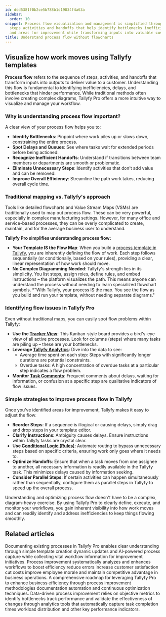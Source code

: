 ```yaml
---
id: dcd5381f0b2ce5b788b1c19834f4a63a
sidebar:
  order: 10
snippet: Process flow visualization and management is simplified through sequential
  steps activities and handoffs that help identify bottlenecks inefficiencies delays
  and areas for improvement while transforming inputs into valuable customer outputs.
title: Understand process flow without flowcharts
---
```


## Visualize how work moves using Tallyfy templates

**Process flow** refers to the sequence of steps, activities, and handoffs that transform inputs into outputs to deliver value to a customer. Understanding this flow is fundamental to identifying inefficiencies, delays, and bottlenecks that hinder performance. While traditional methods often involve creating complex diagrams, Tallyfy Pro offers a more intuitive way to visualize and manage your workflow.

### Why is understanding process flow important?

A clear view of your process flow helps you to:

-   **Identify Bottlenecks**: Pinpoint where work piles up or slows down, constraining the entire process.
-   **Spot Delays and Queues**: See where tasks wait for extended periods before being actioned.
-   **Recognize Inefficient Handoffs**: Understand if transitions between team members or departments are smooth or problematic.
-   **Eliminate Unnecessary Steps**: Identify activities that don't add value and can be removed.
-   **Improve Overall Efficiency**: Streamline the path work takes, reducing overall cycle time.

### Traditional mapping vs. Tallyfy's approach

Tools like detailed flowcharts and Value Stream Maps (VSMs) are traditionally used to map out process flow. These can be very powerful, especially in complex manufacturing settings. However, for many office and service-based processes, they can be overly complicated to create, maintain, and for the average business user to understand.

**Tallyfy Pro simplifies understanding process flow:**

-   **Your Template IS the Flow Map**: When you build a [process template in Tallyfy](/products/pro/documenting/templates/), you are inherently defining the flow of work. Each step follows sequentially (or conditionally, based on your rules), providing a clear, linear representation of how work should move.
-   **No Complex Diagramming Needed**: Tallyfy's strength lies in its simplicity. You list steps, assign roles, define rules, and embed instructions – the platform visualizes the path. This means anyone can understand the process without needing to learn specialized flowchart symbols.
    *"With Tallyfy, your process IS the map. You see the flow as you build and run your template, without needing separate diagrams."

### Identifying flow issues in Tallyfy Pro

Even without traditional maps, you can easily spot flow problems within Tallyfy:

-   **Use the [Tracker View](/products/pro/tracking-and-tasks/tracker-view/)**: This Kanban-style board provides a bird's-eye view of all active processes. Look for columns (steps) where many tasks are piling up – these are your bottlenecks.
-   **Leverage [Tallyfy Analytics](/products/pro/integrations/analytics/)**: Dive into the data to see:
    -   Average time spent on each step: Steps with significantly longer durations are potential constraints.
    -   Overdue tasks: A high concentration of overdue tasks at a particular step indicates a flow problem.
-   **Monitor [Task Comments](/products/pro/tracking-and-tasks/tasks/how-to-report-and-resolve-issues-in-tallyfy/)**: Frequent comments about delays, waiting for information, or confusion at a specific step are qualitative indicators of flow issues.

### Simple strategies to improve process flow in Tallyfy

Once you've identified areas for improvement, Tallyfy makes it easy to adjust the flow:

-   **Reorder Steps**: If a sequence is illogical or causing delays, simply drag and drop steps in your template editor.
-   **Clarify Instructions**: Ambiguity causes delays. Ensure instructions within Tallyfy tasks are crystal clear.
-   **Use [Conditional Logic (Rules)](/products/pro/documenting/templates/automations/logic-explained/)**: Automate routing to bypass unnecessary steps based on specific criteria, ensuring work only goes where it needs to.
-   **Optimize Handoffs**: Ensure that when a task moves from one assignee to another, all necessary information is readily available in the Tallyfy task. This minimizes delays caused by information seeking.
-   **Consider Parallel Steps**: If certain activities can happen simultaneously rather than sequentially, configure them as parallel steps in Tallyfy to speed up the overall process.

Understanding and optimizing process flow doesn't have to be a complex, diagram-heavy exercise. By using Tallyfy Pro to clearly define, execute, and monitor your workflows, you gain inherent visibility into how work moves and can readily identify and address inefficiencies to keep things flowing smoothly.


## Related articles
<CardGrid>
<LinkTitleCard header="<b>Process Improvement > Understanding your current processes with Tallyfy</b>" href="/products/pro/tutorials/how-to/process-improvement/understanding-your-current-processes-with-tallyfy/" > Documenting existing processes in Tallyfy Pro enables clear understanding through simple template creation dynamic updates and AI-powered process capture while collecting vital workflow information for improvement initiatives. </LinkTitleCard>
<LinkTitleCard header="<b>Process Improvement > What is process improvement and why is it vital?</b>" href="/products/pro/tutorials/how-to/process-improvement/what-is-process-improvement/" > Process improvement systematically analyzes and enhances workflows to boost efficiency reduce errors increase customer satisfaction cut costs improve employee morale and maintain competitive advantage in business operations. </LinkTitleCard>
<LinkTitleCard header="<b>How To > Process improvement with Tallyfy: a comprehensive guide</b>" href="/products/pro/tutorials/how-to/process-improvement/" > A comprehensive roadmap for leveraging Tallyfy Pro to enhance business efficiency through process improvement methodologies documentation automation and continuous optimization techniques. </LinkTitleCard>
<LinkTitleCard header="<b>Process Improvement > Gathering data and using Tallyfy analytics for insights</b>" href="/products/pro/tutorials/how-to/process-improvement/gathering-data-and-using-tallyfy-analytics-for-insights/" > Data-driven process improvement relies on objective metrics to identify bottlenecks track performance and validate the effectiveness of changes through analytics tools that automatically capture task completion times workload distribution and other key performance indicators. </LinkTitleCard>
</CardGrid>